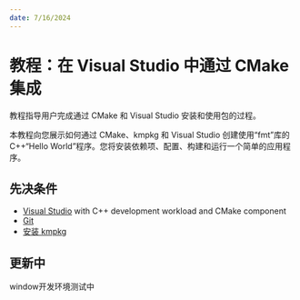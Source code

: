 ```yaml
---
date: 7/16/2024
---
```


# 教程：在 Visual Studio 中通过 CMake 集成

教程指导用户完成通过 CMake 和 Visual Studio 安装和使用包的过程。

本教程向您展示如何通过 CMake、kmpkg 和 Visual Studio 创建使用“fmt”库的 C++“Hello World”程序。您将安装依赖项、配置、构建和运行一个简单的应用程序。

## 先决条件

- [Visual Studio](<https://visualstudio.microsoft.com/downloads/>) with C++ development workload and CMake component
- [Git](<https://git-scm.com/downloads>)
- [安装 kmpkg](setup-kmpkg.mdx)

## 更新中

window开发环境测试中